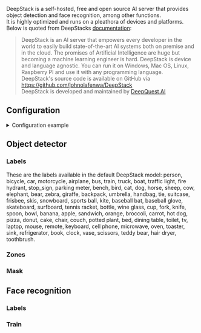
<ComponentHeader meta={ComponentMetadata} />

DeepStack is a self-hosted, free and open source AI server that provides object detection and face recognition, among other functions.<br/>
It is highly optimized and runs on a pleathora of devices and platforms.<br/>
Below is quoted from DeepStacks [documentation](https://docs.deepstack.cc/index.html):

> DeepStack is an AI server that empowers every developer in the world to easily build state-of-the-art AI systems both on premise and in the cloud. The promises of Artificial Intelligence are huge but becoming a machine learning engineer is hard. DeepStack is device and language agnostic. You can run it on Windows, Mac OS, Linux, Raspberry PI and use it with any programming language.<br/>
> DeepStack's source code is available on GitHub via https://github.com/johnolafenwa/DeepStack<br/>
> DeepStack is developed and maintained by [DeepQuest AI](https://deepquestai.com/)

## Configuration

<details>
  <summary>Configuration example</summary>

```yaml
deepstack:
  host: deepstack
  port: 5000
  object_detector:
    cameras:
      camera_one:
        scan_on_motion_only: false
        fps: 1
        labels:
          - label: person
            confidence: 0.8

  face_recognition:
    save_unknown_faces: false
    cameras:
      camera_one:
    labels:
      - person
```

</details>

<ComponentConfiguration meta={ComponentMetadata} config={config} />

## Object detector

<ObjectDetector />

### Labels

<ObjectDetectorLabels>
  <Admonition type="tip">
    These are the labels available in the default DeepStack model:
    <CodeBlock language="bash">
      person, bicycle, car, motorcycle, airplane, bus, train, truck, boat,
      traffic light, fire hydrant, stop_sign, parking meter, bench, bird, cat,
      dog, horse, sheep, cow, elephant, bear, zebra, giraffe, backpack,
      umbrella, handbag, tie, suitcase, frisbee, skis, snowboard, sports ball,
      kite, baseball bat, baseball glove, skateboard, surfboard, tennis racket,
      bottle, wine glass, cup, fork, knife, spoon, bowl, banana, apple,
      sandwich, orange, broccoli, carrot, hot dog, pizza, donut, cake, chair,
      couch, potted plant, bed, dining table, toilet, tv, laptop, mouse, remote,
      keyboard, cell phone, microwave, oven, toaster, sink, refrigerator, book,
      clock, vase, scissors, teddy bear, hair dryer, toothbrush.
    </CodeBlock>
  </Admonition>
</ObjectDetectorLabels>

### Zones

<ObjectDetectorZones />

### Mask

<ObjectDetectorMask />

## Face recognition

<FaceRecognition />

### Labels

<FaceRecognitionLabels />

### Train

<FaceRecognitionTrain />
